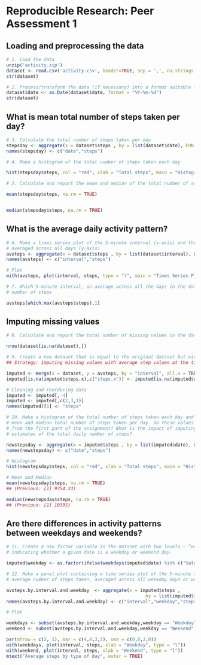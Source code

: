 # Reproducible Research: Peer Assessment 1


## Loading and preprocessing the data

```r

# 1. Load the data
unzip('activity.zip')
dataset <- read.csv('activity.csv', header=TRUE, sep = ',', na.strings = NA)
str(dataset)

# 2. Process/transform the data (if necessary) into a format suitable for your analysis
dataset$date <- as.Date(dataset$date, format = "%Y-%m-%d")
str(dataset)
```

## What is mean total number of steps taken per day?

```r

# 3. Calculate the total number of steps taken per day
stepsday <- aggregate(x = dataset$steps , by = list(dataset$date), FUN = sum , na.rm=TRUE)
names(stepsday) <- c("date","steps")

# 4. Make a histogram of the total number of steps taken each day

hist(stepsday$steps, col = "red", xlab = "Total steps", main = "Histogram of daily steps", breaks = 10)

# 5. Calculate and report the mean and median of the total number of steps taken per day

mean(stepsday$steps, na.rm = TRUE)


median(stepsday$steps, na.rm = TRUE)


```

## What is the average daily activity pattern?


```r

# 6. Make a times series plot of the 5-minute interval (x-axis) and the average number of steps taken,
# averaged across all days (y-axis)
avsteps <- aggregate(x = dataset$steps , by = list(dataset$interval), FUN = mean ,na.rm=TRUE)
names(avsteps) <- c("interval","steps")

# Plot
with(avsteps, plot(interval, steps, type = "l", main = "Times Series Plot of Average Steps by Interval"))

# 7. Which 5-minute interval, on average across all the days in the dataset, contains the maximum
# number of steps

avsteps[which.max(avsteps$steps),1]

```

## Imputing missing values

```r

# 8. Calculate and report the total number of missing values in the dataset

nrow(dataset[is.na(dataset),])

# 9. Create a new dataset that is equal to the original dataset but with the missing data filled in.
## Strategy: imputing missing values with average step values at the time interval

imputed <- merge(x = dataset, y = avsteps, by = "interval", all.x = TRUE)
imputed[is.na(imputed$steps.x),c("steps.x")] <- imputed[is.na(imputed$steps.x),c("steps.y")]

# Cleaning and reordering data
imputed <- imputed[,-4]
imputed <- imputed[,c(2,3,1)]
names(imputed)[1] <- "steps"

# 10. Make a histogram of the total number of steps taken each day and Calculate and report the
# mean and median total number of steps taken per day. Do these values differ from the estimates
# from the first part of the assignment? What is the impact of imputing missing data on the
# estimates of the total daily number of steps?

newstepsday <- aggregate(x = imputed$steps , by = list(imputed$date), FUN = sum ,na.rm=TRUE)
names(newstepsday) <- c("date","steps")

# Histogram
hist(newstepsday$steps, col = "red", xlab = "Total steps", main = "Histogram of daily steps (corrected)", breaks = 10)

# Mean and Median
mean(newstepsday$steps, na.rm = TRUE)
## (Previous: [1] 9354.23)

median(newstepsday$steps, na.rm = TRUE)
## (Previous: [1] 10395)

```


## Are there differences in activity patterns between weekdays and weekends?


```r

# 11. Create a new factor variable in the dataset with two levels – “weekday” and “weekend”
# indicating whether a given date is a weekday or weekend day.

imputed$weekday <- as.factor(ifelse(weekdays(imputed$date) %in% c("Saturday","Sunday"), "Weekend", "Weekday")) 

# 12. Make a panel plot containing a time series plot of the 5-minute interval (x-axis) and the
# average number of steps taken, averaged across all weekday days or weekend days (y-axis). 

avsteps.by.interval.and.weekday  <- aggregate(x = imputed$steps , 
                                                    by = list(imputed$interval,imputed$weekday), FUN = mean ,na.rm=TRUE)
names(avsteps.by.interval.and.weekday) <- c("interval","weekday","steps")

# Plot

weekdays <- subset(avsteps.by.interval.and.weekday,weekday == "Weekday", c(interval,weekday, steps))
weekend <- subset(avsteps.by.interval.and.weekday,weekday == "Weekend", c(interval,weekday, steps))

par(mfrow = c(2, 1), mar = c(4,4,3,2), oma = c(0,0,2,0))
with(weekdays, plot(interval, steps, xlab = "Weekday", type = "l"))
with(weekend, plot(interval, steps, xlab = "Weekend", type = "l"))
mtext("Average steps by type of day", outer = TRUE)


```
